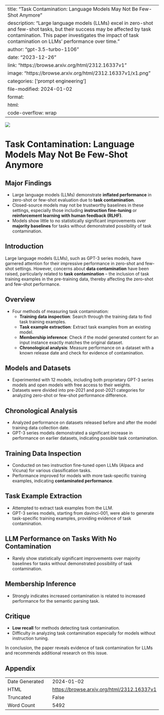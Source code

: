 
---
title: "Task Contamination: Language Models May Not Be Few-Shot Anymore"
description: "Large language models (LLMs) excel in zero-shot and few-shot tasks, but their success may be affected by task contamination. This paper investigates the impact of task contamination on LLMs' performance over time."
author: "gpt-3.5-turbo-1106"
date: "2023-12-26"
link: "https://browse.arxiv.org/html/2312.16337v1"
image: "https://browse.arxiv.org/html/2312.16337v1/x1.png"
categories: ['prompt engineering']
file-modified: 2024-01-02
format:
  html:
    code-overflow: wrap
---

![](https://browse.arxiv.org/html/2312.16337v1/x1.png)

# Task Contamination: Language Models May Not Be Few-Shot Anymore

## Major Findings
- Large language models (LLMs) demonstrate **inflated performance** in zero-shot or few-shot evaluation due to **task contamination**.
- Closed-source models may not be trustworthy baselines in these settings, especially those including **instruction fine-tuning** or **reinforcement learning with human feedback (RLHF)**.
- Models show little to no statistically significant improvements over **majority baselines** for tasks without demonstrated possibility of task contamination.
  
## Introduction
Large language models (LLMs), such as GPT-3 series models, have garnered attention for their impressive performance in zero-shot and few-shot settings. However, concerns about **data contamination** have been raised, particularly related to **task contamination** – the inclusion of task training examples in the pre-training data, thereby affecting the zero-shot and few-shot performance.

## Overview
- Four methods of measuring task contamination:
  - **Training data inspection**: Search through the training data to find task training examples.
  - **Task example extraction**: Extract task examples from an existing model.
  - **Membership inference**: Check if the model generated content for an input instance exactly matches the original dataset.
  - **Chronological analysis**: Measure performance on a dataset with a known release date and check for evidence of contamination.

## Models and Datasets
- Experimented with 12 models, including both proprietary GPT-3 series models and open models with free access to their weights.
- Datasets were divided into pre-2021 and post-2021 categories for analyzing zero-shot or few-shot performance difference.

## Chronological Analysis
- Analyzed performance on datasets released before and after the model training data collection date.
- GPT-3 series models demonstrated a significant increase in performance on earlier datasets, indicating possible task contamination.

## Training Data Inspection
- Conducted on two instruction fine-tuned open LLMs (Alpaca and Vicuna) for various classification tasks.
- Performance improved for models with more task-specific training examples, indicating **contaminated performance**.

## Task Example Extraction
- Attempted to extract task examples from the LLM.
- GPT-3 series models, starting from davinci-001, were able to generate task-specific training examples, providing evidence of task contamination.

## LLM Performance on Tasks With No Contamination
- Rarely show statistically significant improvements over majority baselines for tasks without demonstrated possibility of task contamination.

## Membership Inference
- Strongly indicates increased contamination is related to increased performance for the semantic parsing task.

## Critique
- **Low recall** for methods detecting task contamination.
- Difficulty in analyzing task contamination especially for models without instruction tuning.

In conclusion, the paper reveals evidence of task contamination for LLMs and recommends additional research on this issue.



## Appendix

|          |          |
|----------|----------|
| Date Generated     | 2024-01-02       |
| HTML     | [https://browse.arxiv.org/html/2312.16337v1](https://browse.arxiv.org/html/2312.16337v1)       |
| Truncated       | False       |
| Word Count       | 5492       |